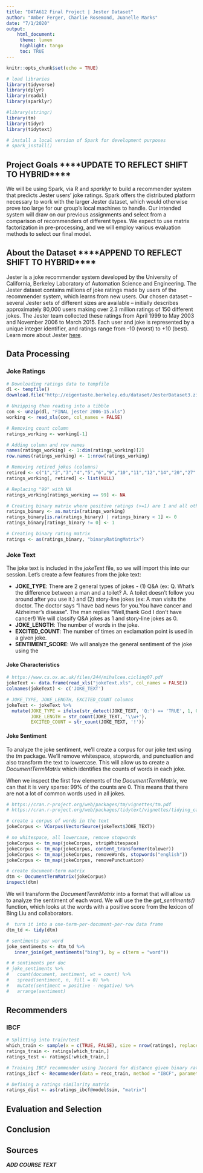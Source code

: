 ---
title: "DATA612 Final Project | Jester Dataset"
author: "Amber Ferger, Charlie Rosemond, Juanelle Marks" 
date: "7/1/2020"
output: 
    html_document:
     theme: lumen
     highlight: tango
     toc: TRUE
---

```{r setup, include=FALSE}
knitr::opts_chunk$set(echo = TRUE)
```

```{r message=FALSE, include=FALSE}
# load libraries
library(tidyverse)
library(dplyr)
library(readxl)
library(sparklyr)

#library(stringr)
library(tm)
library(tidyr)
library(tidytext)

# install a local version of Spark for development purposes
# spark_install()
```

## Project Goals ****UPDATE TO REFLECT SHIFT TO HYBRID****
We will be using Spark, via R and *sparklyr* to build a recommender system that predicts Jester users’ joke ratings. Spark offers the distributed platform necessary to work with the larger Jester dataset, which would otherwise prove too large for our group’s local machines to handle. Our intended system will draw on our previous assignments and select from a comparison of recommenders of different types. We expect to use matrix factorization in pre-processing, and we will employ various evaluation methods to select our final model.

## About the Dataset ****APPEND TO REFLECT SHIFT TO HYBRID****
Jester is a joke recommender system developed by the University of California, Berkeley Laboratory of Automation Science and Engineering. The Jester dataset contains millions of joke ratings made by users of the recommender system, which learns from new users. Our chosen dataset – several Jester sets of different sizes are available – initially describes approximately 80,000 users making over 2.3 million ratings of 150 different jokes. The Jester team collected these ratings from April 1999 to May 2003 and November 2006 to March 2015. Each user and joke is represented by a unique integer identifier, and ratings range from -10 (worst) to +10 (best). Learn more about Jester [here](http://eigentaste.berkeley.edu/about.html).


## Data Processing

### Joke Ratings

```{r}
# Downloading ratings data to tempfile
dl <- tempfile()
download.file("http://eigentaste.berkeley.edu/dataset/JesterDataset3.zip", dl)
```
```{r}
# Unzipping then reading into a tibble
con <- unzip(dl, "FINAL jester 2006-15.xls")
working <- read_xls(con, col_names = FALSE)
```
```{r}
# Removing count column
ratings_working <- working[-1]

# Adding column and row names
names(ratings_working) <- 1:dim(ratings_working)[2]
row.names(ratings_working) <- 1:nrow(ratings_working)

# Removing retired jokes (columns)
retired <- c("1","2","3","4","5","6","9","10","11","12","14","20","27","31","43","51","52","61","73","80","100","116")  # per Jester website -- jokes removed and thus not rated
ratings_working[, retired] <- list(NULL)
```
```{r}
# Replacing "99" with NA
ratings_working[ratings_working == 99] <- NA

# Creating binary matrix where positive ratings (>=1) are 1 and all other ratings or NA are 0
ratings_binary <- as.matrix(ratings_working)
ratings_binary[is.na(ratings_binary) | ratings_binary < 1] <- 0 
ratings_binary[ratings_binary != 0] <- 1
```
```{r}
# Creating binary rating matrix
ratings <- as(ratings_binary, "binaryRatingMatrix")
```

### Joke Text

The joke text is included in the *jokeText* file, so we will import this into our session. Let's create a few features from the joke text:

* **JOKE_TYPE**: There are 2 general types of jokes - (1) Q&A (ex: Q. What's the difference between a man and a toilet?   A. A toilet doesn't follow you around after you use it.) and (2) story-line jokes (ex: A man visits the doctor. The doctor says "I have bad news for you.You have cancer and Alzheimer's disease".  The man replies "Well,thank God I don't have cancer!) We will classify Q&A jokes as $1$ and story-line jokes as $0$.
* **JOKE_LENGTH**: The number of words in the joke. 
* **EXCITED_COUNT**: The number of times an exclamation point is used in a given joke. 
* **SENTIMENT_SCORE**: We will analyze the general sentiment of the joke using the 

#### Joke Characteristics 
```{r message=FALSE} 

# https://www.cs.ox.ac.uk/files/244/mihalcea.cicling07.pdf
jokeText <- data.frame(read_xls("jokeText.xls", col_names = FALSE))
colnames(jokeText) <- c('JOKE_TEXT')

# JOKE_TYPE, JOKE_LENGTH, EXCITED_COUNT columns
jokeText <- jokeText %>%
  mutate(JOKE_TYPE = ifelse(str_detect(JOKE_TEXT, 'Q:') == 'TRUE', 1, 0),
         JOKE_LENGTH = str_count(JOKE_TEXT, '\\w+'),
         EXCITED_COUNT = str_count(JOKE_TEXT, '!'))

```

#### Joke Sentiment
To analyze the joke sentiment, we'll create a corpus for our joke text using the *tm* package. We'll remove whitespace, stopwords, and punctuation and also transform the text to lowercase. This will allow us to create a *DocumentTermMatrix* which identifies the counts of words in each joke.  
  
When we inspect the first few elements of the *DocumentTermMatrix*, we can that it is very sparse: 99% of the counts are 0. This means that there are not a lot of common words used in all jokes.
```{r}
# https://cran.r-project.org/web/packages/tm/vignettes/tm.pdf  
# https://cran.r-project.org/web/packages/tidytext/vignettes/tidying_casting.html

# create a corpus of words in the text
jokeCorpus <- VCorpus(VectorSource(jokeText$JOKE_TEXT))

# no whitespace, all lowercase, remove stopwords
jokeCorpus <- tm_map(jokeCorpus, stripWhitespace)
jokeCorpus <- tm_map(jokeCorpus, content_transformer(tolower))
jokeCorpus <- tm_map(jokeCorpus, removeWords, stopwords("english"))
jokeCorpus <- tm_map(jokeCorpus, removePunctuation)

# create document-term matrix
dtm <- DocumentTermMatrix(jokeCorpus)
inspect(dtm)

```

We will transform the *DocumentTermMatrix* into a format that will allow us to analyze the sentiment of each word. We will use the the *get_sentiments()* function, which  looks at the words with a positive score from the lexicon of Bing Liu and collaborators.
```{r}

#  turn it into a one-term-per-document-per-row data frame
dtm_td <- tidy(dtm)

# sentiments per word
joke_sentiments <- dtm_td %>%
   inner_join(get_sentiments("bing"), by = c(term = "word"))

```

```{r message=FALSE, warning=FALSE}
# # sentiments per doc
# joke_sentiments %>%
#   count(document, sentiment, wt = count) %>%
#   spread(sentiment, n, fill = 0) %>%
#   mutate(sentiment = positive - negative) %>%
#   arrange(sentiment)

```



## Recommenders

### IBCF

```{r}
# Splitting into train/test
which_train <- sample(x = c(TRUE, FALSE), size = nrow(ratings), replace = TRUE, prob = c(0.8, 0.2))
ratings_train <- ratings[which_train,]
ratings_test <- ratings[!which_train,]
```
```{r}
# Training IBCF recommender using Jaccard for distance given binary ratings
ratings_ibcf <- Recommender(data = recc_train, method = "IBCF", parameter = list(method = "Jaccard"))
```
```{r}
# Defining a ratings similarity matrix
ratings_dist <- as(ratings_ibcf@model$sim, "matrix")
```

## Evaluation and Selection

## Conclusion

## Sources
***ADD COURSE TEXT***
